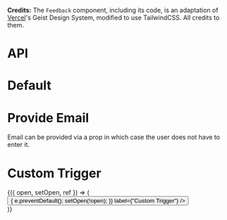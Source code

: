 
<Meta title="Feedback" component={Feedback} />

**Credits:**
The `Feedback` component, including its code, is an adaptation of [Vercel](https://vercel.com/)'s Geist Design System, modified to use TailwindCSS. All credits to them.

# API

<Props of={Feedback} />

# Default

<Preview>
  <Story name="Default">
    <div
      className="flex h-full items-end justify-center w-full my-10"
      style={{ height: "300px" }}
    >
      <Feedback url="https://httpbin.org/post" />
    </div>
  </Story>
</Preview>

# Provide Email

Email can be provided via a prop in which case the user does not have to enter it.

<Preview>
  <Story name="Provide Email">
    <div
      className="flex h-full items-end justify-center w-full my-10"
      style={{ height: "300px" }}
    >
      <Feedback url="https://httpbin.org/post" email={"test@email.com"} />
    </div>
  </Story>
</Preview>

# Custom Trigger

<Preview>
  <Story name="Custom Trigger">
    <div
      className="flex h-full items-end justify-center w-full my-10"
      style={{ height: "300px" }}
    >
      <Feedback url="https://httpbin.org/post" side="top">
        {({ open, setOpen, ref }) => (
          <div style={{ width: "300px" }}>
            <Button
              className="absolute"
              size="normal"
              ref={ref}
              onClick={(e) => {
                e.preventDefault();
                setOpen(!open);
              }}
              label={"Custom Trigger"}
            />
          </div>
        )}
      </Feedback>
    </div>
  </Story>
</Preview>